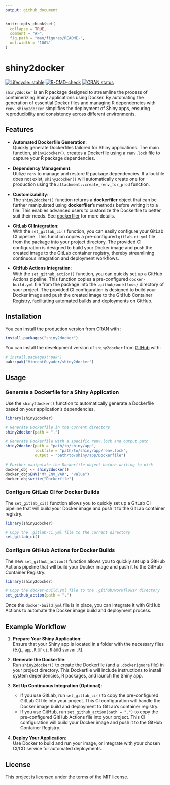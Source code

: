 ```yaml
---
output: github_document
---
```


<!-- README.md is generated from README.Rmd. Please edit that file -->

```r
knitr::opts_chunk$set(
  collapse = TRUE,
  comment = "#>",
  fig.path = "man/figures/README-",
  out.width = "100%"
)
```

# shiny2docker

<!-- badges: start -->
[![Lifecycle: stable](https://img.shields.io/badge/lifecycle-stable-brightgreen.svg)](https://lifecycle.r-lib.org/articles/stages.html#stable)
[![R-CMD-check](https://github.com/VincentGuyader/shiny2docker/actions/workflows/R-CMD-check.yaml/badge.svg)](https://github.com/VincentGuyader/shiny2docker/actions/workflows/R-CMD-check.yaml)
[![CRAN status](https://www.r-pkg.org/badges/version/shiny2docker)](https://CRAN.R-project.org/package=shiny2docker)
<!-- badges: end -->

`shiny2docker` is an R package designed to streamline the process of containerizing Shiny applications using Docker. By automating the generation of essential Docker files and managing R dependencies with `renv`, `shiny2docker` simplifies the deployment of Shiny apps, ensuring reproducibility and consistency across different environments.

## Features

- **Automated Dockerfile Generation**:  
  Quickly generate Dockerfiles tailored for Shiny applications. The main function, `shiny2docker()`, creates a Dockerfile using a `renv.lock` file to capture your R package dependencies.

- **Dependency Management**:  
  Utilize `renv` to manage and restore R package dependencies. If a lockfile does not exist, `shiny2docker()` will automatically create one for production using the `attachment::create_renv_for_prod` function.

- **Customizability**:  
  The `shiny2docker()` function returns a **dockerfiler** object that can be further manipulated using **dockerfiler**'s methods before writing it to a file. This enables advanced users to customize the Dockerfile to better suit their needs. See [dockerfiler](https://github.com/ThinkR-open/dockerfiler) for more details.

- **GitLab CI Integration**:  
  With the `set_gitlab_ci()` function, you can easily configure your GitLab CI pipeline. This function copies a pre-configured `gitlab-ci.yml` file from the package into your project directory. The provided CI configuration is designed to build your Docker image and push the created image to the GitLab container registry, thereby streamlining continuous integration and deployment workflows.

- **GitHub Actions Integration**:  
  With the `set_github_action()` function, you can quickly set up a GitHub Actions pipeline. This function copies a pre-configured `docker-build.yml` file from the package into the `.github/workflows/` directory of your project. The provided CI configuration is designed to build your Docker image and push the created image to the GitHub Container Registry, facilitating automated builds and deployments on GitHub.

## Installation

You can install the production version from CRAN with :

```r
install.packages("shiny2docker")
```

You can install the development version of `shiny2docker` from [GitHub](https://github.com/VincentGuyader/shiny2docker) with:

```r
# install.packages("pak")
pak::pak("VincentGuyader/shiny2docker")
```

## Usage

### Generate a Dockerfile for a Shiny Application

Use the `shiny2docker()` function to automatically generate a Dockerfile based on your application's dependencies.

```r
library(shiny2docker)

# Generate Dockerfile in the current directory
shiny2docker(path = ".")

# Generate Dockerfile with a specific renv.lock and output path
shiny2docker(path = "path/to/shiny/app",
             lockfile = "path/to/shiny/app/renv.lock",
             output = "path/to/shiny/app/Dockerfile")

# Further manipulate the Dockerfile object before writing to disk
docker_obj <- shiny2docker()
docker_obj$ENV("MY_ENV_VAR", "value")
docker_obj$write("Dockerfile")
```

### Configure GitLab CI for Docker Builds

The `set_gitlab_ci()` function allows you to quickly set up a GitLab CI pipeline that will build your Docker image and push it to the GitLab container registry.

```r
library(shiny2docker)

# Copy the .gitlab-ci.yml file to the current directory
set_gitlab_ci()
```

### Configure GitHub Actions for Docker Builds

The new `set_github_action()` function allows you to quickly set up a GitHub Actions pipeline that will build your Docker image and push it to the GitHub Container Registry.

```r
library(shiny2docker)

# Copy the docker-build.yml file to the .github/workflows/ directory
set_github_action(path = ".")
```

Once the `docker-build.yml` file is in place, you can integrate it with GitHub Actions to automate the Docker image build and deployment process.

## Example Workflow

1. **Prepare Your Shiny Application**:  
   Ensure that your Shiny app is located in a folder with the necessary files (e.g., `app.R` or `ui.R` and `server.R`).

2. **Generate the Dockerfile**:  
   Run `shiny2docker()` to create the Dockerfile (and a `.dockerignore` file) in your project directory. This Dockerfile will include instructions to install system dependencies, R packages, and launch the Shiny app.

3. **Set Up Continuous Integration (Optional)**:  
   - If you use GitLab, run `set_gitlab_ci()` to copy the pre-configured GitLab CI file into your project. This CI configuration will handle the Docker image build and deployment to GitLab's container registry.
   - If you use GitHub, run `set_github_action(path = ".")` to copy the pre-configured GitHub Actions file into your project. This CI configuration will build your Docker image and push it to the GitHub Container Registry.

4. **Deploy Your Application**:  
   Use Docker to build and run your image, or integrate with your chosen CI/CD service for automated deployments.

## License

This project is licensed under the terms of the MIT license.

